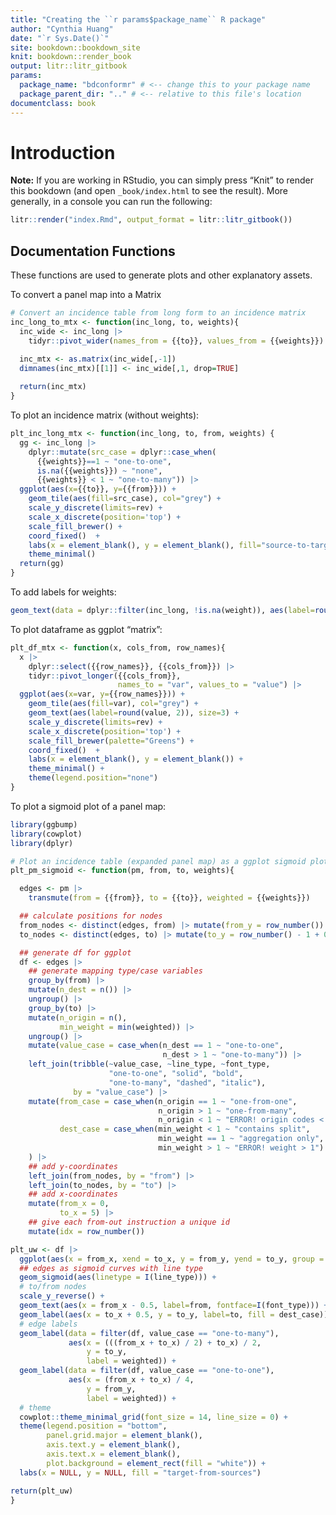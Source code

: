 ```yaml
---
title: "Creating the ``r params$package_name`` R package"
author: "Cynthia Huang"
date: "`r Sys.Date()`"
site: bookdown::bookdown_site
knit: bookdown::render_book
output: litr::litr_gitbook
params:
  package_name: "bdconformr" # <-- change this to your package name
  package_parent_dir: ".." # <-- relative to this file's location
documentclass: book
---
```


# Introduction

**Note:** If you are working in RStudio, you can simply press "Knit" to render this bookdown (and open `_book/index.html` to see the result).  More generally, in a console you can run the following:

```r
litr::render("index.Rmd", output_format = litr::litr_gitbook())
```

## Documentation Functions

These functions are used to generate plots and other explanatory assets.

To convert a panel map into a Matrix
```r
# Convert an incidence table from long form to an incidence matrix
inc_long_to_mtx <- function(inc_long, to, weights){
  inc_wide <- inc_long |>
    tidyr::pivot_wider(names_from = {{to}}, values_from = {{weights}})

  inc_mtx <- as.matrix(inc_wide[,-1])
  dimnames(inc_mtx)[[1]] <- inc_wide[,1, drop=TRUE]
  
  return(inc_mtx)
}
```

To plot an incidence matrix (without weights):
```r
plt_inc_long_mtx <- function(inc_long, to, from, weights) {
  gg <- inc_long |>
    dplyr::mutate(src_case = dplyr::case_when(
      {{weights}}==1 ~ "one-to-one",
      is.na({{weights}}) ~ "none",
      {{weights}} < 1 ~ "one-to-many")) |>
  ggplot(aes(x={{to}}, y={{from}})) +
    geom_tile(aes(fill=src_case), col="grey") +
    scale_y_discrete(limits=rev) +
    scale_x_discrete(position='top') +
    scale_fill_brewer() +
    coord_fixed()  +
    labs(x = element_blank(), y = element_blank(), fill="source-to-target") +
    theme_minimal()
  return(gg)
}
```

To add labels for weights:
```r
geom_text(data = dplyr::filter(inc_long, !is.na(weight)), aes(label=round(weight, 2)))
```

To plot dataframe as ggplot "matrix":
```r
plt_df_mtx <- function(x, cols_from, row_names){
  x |>
    dplyr::select({{row_names}}, {{cols_from}}) |>
    tidyr::pivot_longer({{cols_from}}, 
                        names_to = "var", values_to = "value") |>
  ggplot(aes(x=var, y={{row_names}})) +
    geom_tile(aes(fill=var), col="grey") +
    geom_text(aes(label=round(value, 2)), size=3) +
    scale_y_discrete(limits=rev) +
    scale_x_discrete(position='top') +
    scale_fill_brewer(palette="Greens") +
    coord_fixed()  +
    labs(x = element_blank(), y = element_blank()) +
    theme_minimal() +
    theme(legend.position="none")
}
```



To plot a sigmoid plot of a panel map:
```r
library(ggbump)
library(cowplot)
library(dplyr)

# Plot an incidence table (expanded panel map) as a ggplot sigmoid plot
plt_pm_sigmoid <- function(pm, from, to, weights){

  edges <- pm |>
    transmute(from = {{from}}, to = {{to}}, weighted = {{weights}})  

  ## calculate positions for nodes
  from_nodes <- distinct(edges, from) |> mutate(from_y = row_number())
  to_nodes <- distinct(edges, to) |> mutate(to_y = row_number() - 1 + 0.5)

  ## generate df for ggplot
  df <- edges |>
    ## generate mapping type/case variables
    group_by(from) |> 
    mutate(n_dest = n()) |>
    ungroup() |>
    group_by(to) |> 
    mutate(n_origin = n(),
           min_weight = min(weighted)) |>
    ungroup() |>
    mutate(value_case = case_when(n_dest == 1 ~ "one-to-one",
                                  n_dest > 1 ~ "one-to-many")) |>
    left_join(tribble(~value_case, ~line_type, ~font_type,
                      "one-to-one", "solid", "bold",
                      "one-to-many", "dashed", "italic"),
              by = "value_case") |>
    mutate(from_case = case_when(n_origin == 1 ~ "one-from-one",
                                 n_origin > 1 ~ "one-from-many",
                                 n_origin < 1 ~ "ERROR! origin codes < 1"),
           dest_case = case_when(min_weight < 1 ~ "contains split",
                                 min_weight == 1 ~ "aggregation only",
                                 min_weight > 1 ~ "ERROR! weight > 1")
    ) |> 
    ## add y-coordinates
    left_join(from_nodes, by = "from") |>
    left_join(to_nodes, by = "to") |>
    ## add x-coordinates
    mutate(from_x = 0,
           to_x = 5) |>
    ## give each from-out instruction a unique id
    mutate(idx = row_number())

plt_uw <- df |>
  ggplot(aes(x = from_x, xend = to_x, y = from_y, yend = to_y, group = idx)) +
  ## edges as sigmoid curves with line type
  geom_sigmoid(aes(linetype = I(line_type))) +
  # to/from nodes
  scale_y_reverse() +
  geom_text(aes(x = from_x - 0.5, label=from, fontface=I(font_type))) +
  geom_label(aes(x = to_x + 0.5, y = to_y, label=to, fill = dest_case)) +
  # edge labels
  geom_label(data = filter(df, value_case == "one-to-many"),
             aes(x = (((from_x + to_x) / 2) + to_x) / 2,
                 y = to_y,
                 label = weighted)) +
  geom_label(data = filter(df, value_case == "one-to-one"),
             aes(x = (from_x + to_x) / 4,
                 y = from_y,
                 label = weighted)) +
  # theme
  cowplot::theme_minimal_grid(font_size = 14, line_size = 0) +
  theme(legend.position = "bottom",
        panel.grid.major = element_blank(),
        axis.text.y = element_blank(),
        axis.text.x = element_blank(),
        plot.background = element_rect(fill = "white")) +
  labs(x = NULL, y = NULL, fill = "target-from-sources")

return(plt_uw)
}


```

